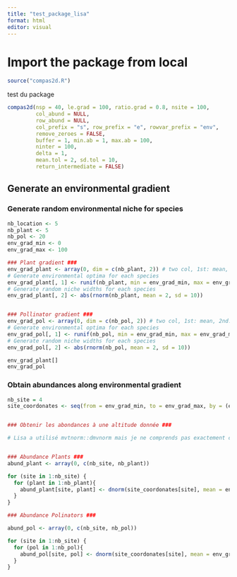 ```yaml
---
title: "test_package_lisa"
format: html
editor: visual
---
```


# Import the package from local

```r
source("compas2d.R")
```

test du package

```r
compas2d(nsp = 40, le.grad = 100, ratio.grad = 0.8, nsite = 100,
         col_abund = NULL,
         row_abund = NULL,
         col_prefix = "s", row_prefix = "e", rowvar_prefix = "env",
         remove_zeroes = FALSE,
         buffer = 1, min.ab = 1, max.ab = 100,
         ninter = 100,
         delta = 1,
         mean.tol = 2, sd.tol = 10,
         return_intermediate = FALSE)
```

## Generate an environmental gradient

### Generate random environmental niche for species

```r

nb_location <- 5
nb_plant <- 5
nb_pol <- 20
env_grad_min <- 0
env_grad_max <- 100

### Plant gradient ###
env_grad_plant <- array(0, dim = c(nb_plant, 2)) # two col, 1st: mean, 2nd: sd
# Generate environmental optima for each species
env_grad_plant[, 1] <- runif(nb_plant, min = env_grad_min, max = env_grad_max)
# Generate random niche widths for each species
env_grad_plant[, 2] <- abs(rnorm(nb_plant, mean = 2, sd = 10))


### Pollinator gradient ###
env_grad_pol <- array(0, dim = c(nb_pol, 2)) # two col, 1st: mean, 2nd: sd
# Generate environmental optima for each species
env_grad_pol[, 1] <- runif(nb_pol, min = env_grad_min, max = env_grad_max)
# Generate random niche widths for each species
env_grad_pol[, 2] <- abs(rnorm(nb_pol, mean = 2, sd = 10))

env_grad_plant[]
env_grad_pol
```

### Obtain abundances along environmental gradient

```r
nb_site = 4
site_coordonates <- seq(from = env_grad_min, to = env_grad_max, by = (env_grad_max - env_grad_min)/nb_site)


### Obtenir les abondances à une altitude donnée ###

# Lisa a utilisé mvtnorm::dmvnorm mais je ne comprends pas exactement ce qu'elle a fait.


### Abundance Plants ### 
abund_plant <- array(0, c(nb_site, nb_plant))

for (site in 1:nb_site) {
  for (plant in 1:nb_plant){
    abund_plant[site, plant] <- dnorm(site_coordonates[site], mean = env_grad_plant[plant, 1], sd = env_grad_plant[plant, 2])
  }
}

### Abundance Polinators ###

abund_pol <- array(0, c(nb_site, nb_pol))

for (site in 1:nb_site) {
  for (pol in 1:nb_pol){
    abund_pol[site, pol] <- dnorm(site_coordonates[site], mean = env_grad_pol[pol, 1], sd = env_grad_pol[pol, 2])
  }
}
```
